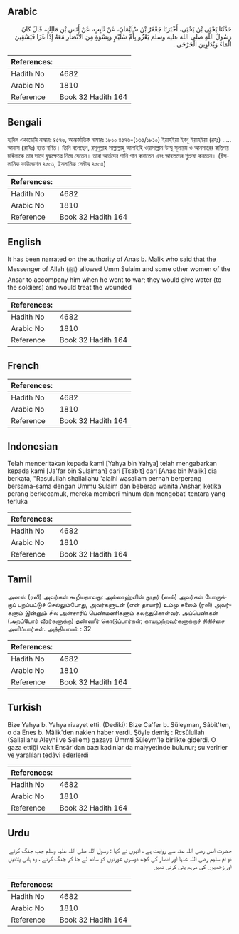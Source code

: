 ## Arabic


<div dir="rtl" lang="ar" style={{fontSize:'larger',backgroundColor:'#f8f9fa',padding:20}}>
حَدَّثَنَا يَحْيَى بْنُ يَحْيَى، أَخْبَرَنَا جَعْفَرُ بْنُ سُلَيْمَانَ، عَنْ ثَابِتٍ، عَنْ أَنَسِ بْنِ مَالِكٍ، قَالَ كَانَ رَسُولُ اللَّهِ صلى الله عليه وسلم يَغْزُو بِأُمِّ سُلَيْمٍ وَنِسْوَةٍ مِنَ الأَنْصَارِ مَعَهُ إِذَا غَزَا فَيَسْقِينَ الْمَاءَ وَيُدَاوِينَ الْجَرْحَى ‏.‏
</div>
<div style={{backgroundColor:'#f8f9fa',padding:20, marginBottom: 10}}><table> <thead> <tr> <th>References:</th> <th></th> </tr> </thead> <tbody><tr><td>Hadith No</td><td>4682</td></tr><tr><td>Arabic No</td><td>1810</td></tr><tr><td>Reference</td><td>Book 32 Hadith 164</td></tr></tbody></table></div>

## Bengali


<div dir="ltr" lang="bn" style={{fontSize:'larger',backgroundColor:'#f8f9fa',padding:20}}>
হাদিস একাডেমি নাম্বারঃ ৪৫৭৬, আন্তর্জাতিক নাম্বারঃ ১৮১০ ৪৫৭৬-(১৩৫/১৮১০) ইয়াহইয়া ইবনু ইয়াহইয়া (রহঃ) ..... আনাস (রাযিঃ) হতে বর্ণিত। তিনি বলেছেন, রসূলুল্লাহ সাল্লাল্লাহু আলাইহি ওয়াসাল্লাম উম্মু সুলায়ম ও আনসারের কতিপয় মহিলাকে তার সাথে যুদ্ধক্ষেত্রে নিয়ে যেতেন। তারা আর্তদের পানি পান করাতেন এবং আহতদের শুশ্ৰুষা করতেন। (ইসলামিক ফাউন্ডেশন ৪৫৩১, ইসলামিক সেন্টার ৪৫৩৪)
</div>
<div style={{backgroundColor:'#f8f9fa',padding:20, marginBottom: 10}}><table> <thead> <tr> <th>References:</th> <th></th> </tr> </thead> <tbody><tr><td>Hadith No</td><td>4682</td></tr><tr><td>Arabic No</td><td>1810</td></tr><tr><td>Reference</td><td>Book 32 Hadith 164</td></tr></tbody></table></div>

## English


<div dir="ltr" lang="en" style={{fontSize:'larger',backgroundColor:'#f8f9fa',padding:20}}>
It has been narrated on the authority of Anas b. Malik who said that the Messenger of Allah (ﷺ) allowed Umm Sulaim and some other women of the Ansar to accompany him when he went to war; they would give water (to the soldiers) and would treat the wounded
</div>
<div style={{backgroundColor:'#f8f9fa',padding:20, marginBottom: 10}}><table> <thead> <tr> <th>References:</th> <th></th> </tr> </thead> <tbody><tr><td>Hadith No</td><td>4682</td></tr><tr><td>Arabic No</td><td>1810</td></tr><tr><td>Reference</td><td>Book 32 Hadith 164</td></tr></tbody></table></div>

## French


<div dir="ltr" lang="fr" style={{fontSize:'larger',backgroundColor:'#f8f9fa',padding:20}}>

</div>
<div style={{backgroundColor:'#f8f9fa',padding:20, marginBottom: 10}}><table> <thead> <tr> <th>References:</th> <th></th> </tr> </thead> <tbody><tr><td>Hadith No</td><td>4682</td></tr><tr><td>Arabic No</td><td>1810</td></tr><tr><td>Reference</td><td>Book 32 Hadith 164</td></tr></tbody></table></div>

## Indonesian


<div dir="ltr" lang="id" style={{fontSize:'larger',backgroundColor:'#f8f9fa',padding:20}}>
Telah menceritakan kepada kami [Yahya bin Yahya] telah mengabarkan kepada kami [Ja'far bin Sulaiman] dari [Tsabit] dari [Anas bin Malik] dia berkata, "Rasulullah shallallahu 'alaihi wasallam pernah berperang bersama-sama dengan Ummu Sulaim dan beberap wanita Anshar, ketika perang berkecamuk, mereka memberi minum dan mengobati tentara yang terluka
</div>
<div style={{backgroundColor:'#f8f9fa',padding:20, marginBottom: 10}}><table> <thead> <tr> <th>References:</th> <th></th> </tr> </thead> <tbody><tr><td>Hadith No</td><td>4682</td></tr><tr><td>Arabic No</td><td>1810</td></tr><tr><td>Reference</td><td>Book 32 Hadith 164</td></tr></tbody></table></div>

## Tamil


<div dir="ltr" lang="ta" style={{fontSize:'larger',backgroundColor:'#f8f9fa',padding:20}}>
அனஸ் (ரலி) அவர்கள் கூறியதாவது: அல்லாஹ்வின் தூதர் (ஸல்) அவர்கள் போருக்குப் புறப்பட்டுச் செல்லும்போது, அவர்களுடன் (என் தாயார்) உம்மு சுலைம் (ரலி) அவர்களும் இன்னும் சில அன்சாரிப் பெண்மணிகளும் கலந்துகொள்வர். அப்பெண்கள் (அறப்போர் வீரர்களுக்கு) தண்ணீர் கொடுப்பார்கள்; காயமுற்றவர்களுக்குச் சிகிச்சை அளிப்பார்கள். அத்தியாயம் : 32
</div>
<div style={{backgroundColor:'#f8f9fa',padding:20, marginBottom: 10}}><table> <thead> <tr> <th>References:</th> <th></th> </tr> </thead> <tbody><tr><td>Hadith No</td><td>4682</td></tr><tr><td>Arabic No</td><td>1810</td></tr><tr><td>Reference</td><td>Book 32 Hadith 164</td></tr></tbody></table></div>

## Turkish


<div dir="ltr" lang="tr" style={{fontSize:'larger',backgroundColor:'#f8f9fa',padding:20}}>
Bize Yahya b. Yahya rivayet etti. (Dediki): Bize Ca'fer b. Süleyman, Sâbit'ten, o da Enes b. Mâlik'den naklen haber verdi. Şöyle demiş : Rcsûlullah (Sallallahu Aleyhi ve Sellem) gazaya Ümmti Süleym'le birlikte giderdi. O gaza ettiği vakit Ensâr'dan bazı kadınlar da maiyyetinde bulunur; su verirler ve yaralıları tedâvî ederlerdi
</div>
<div style={{backgroundColor:'#f8f9fa',padding:20, marginBottom: 10}}><table> <thead> <tr> <th>References:</th> <th></th> </tr> </thead> <tbody><tr><td>Hadith No</td><td>4682</td></tr><tr><td>Arabic No</td><td>1810</td></tr><tr><td>Reference</td><td>Book 32 Hadith 164</td></tr></tbody></table></div>

## Urdu


<div dir="rtl" lang="ur" style={{fontSize:'larger',backgroundColor:'#f8f9fa',padding:20}}>
حضرت انس رضی اللہ عنہ سے روایت ہے ، انہوں نے کہا : رسول اللہ صلی اللہ علیہ وسلم جب جنگ کرتے تو ام سلیم رضی اللہ عنہا اور انصار کی کچھ دوسری عورتوں کو ساتھ لے جا کر جنگ کرتے ، وہ پانی پلاتیں اور زخمیوں کی مرہم پٹی کرتی تھیں
</div>
<div style={{backgroundColor:'#f8f9fa',padding:20, marginBottom: 10}}><table> <thead> <tr> <th>References:</th> <th></th> </tr> </thead> <tbody><tr><td>Hadith No</td><td>4682</td></tr><tr><td>Arabic No</td><td>1810</td></tr><tr><td>Reference</td><td>Book 32 Hadith 164</td></tr></tbody></table></div>